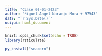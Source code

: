 ```yaml
---
title: "Clase 09-01-2023"
author: "Miguel Angel Naranjo Mora + 97943"
date: "`r Sys.Date()`"
output: html_document
---
```


```r
knirt::opts_chunk$set(echo = TRUE)
library(reticulate)
```

```r
py_install("seaborn")
```
